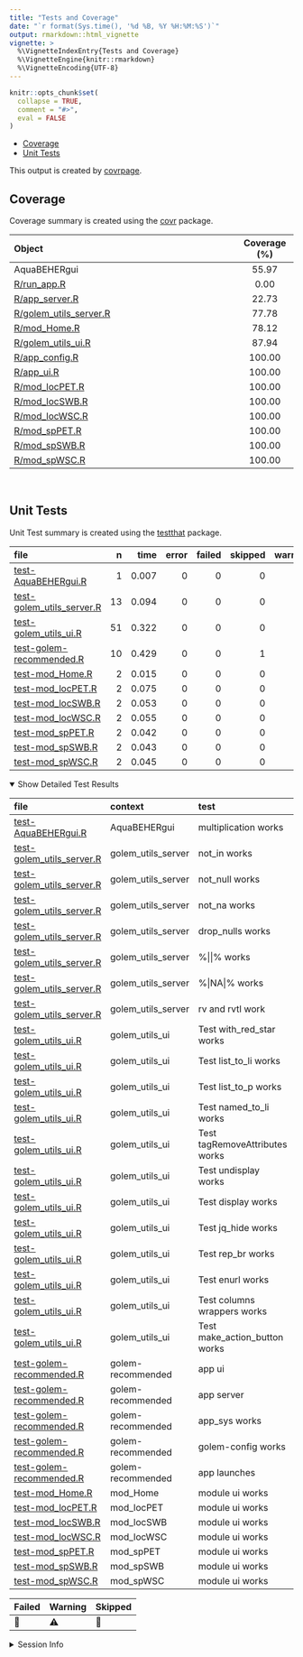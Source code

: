 ```yaml
---
title: "Tests and Coverage"
date: "`r format(Sys.time(), '%d %B, %Y %H:%M:%S')`"
output: rmarkdown::html_vignette
vignette: >
  %\VignetteIndexEntry{Tests and Coverage}
  %\VignetteEngine{knitr::rmarkdown}
  %\VignetteEncoding{UTF-8}
---
```

  
```r
knitr::opts_chunk$set(
  collapse = TRUE,
  comment = "#>",
  eval = FALSE
)
```

<!--- Placeholder for tests/README.md Do Not Edit--->
- <a href="#coverage" id="toc-coverage">Coverage</a>
- <a href="#unit-tests" id="toc-unit-tests">Unit Tests</a>

This output is created by
[covrpage](https://github.com/yonicd/covrpage).

## Coverage

Coverage summary is created using the
[covr](https://github.com/r-lib/covr) package.

| Object                                              | Coverage (%) |
|:----------------------------------------------------|:------------:|
| AquaBEHERgui                                        |    55.97     |
| [R/run_app.R](https://github.com/RobelTakele/AquaBEHERgui/blob/master/R/run_app.R)                       |     0.00     |
| [R/app_server.R](https://github.com/RobelTakele/AquaBEHERgui/blob/master/R/app_server.R)                 |    22.73     |
| [R/golem_utils_server.R](https://github.com/RobelTakele/AquaBEHERgui/blob/master/R/golem_utils_server.R) |    77.78     |
| [R/mod_Home.R](https://github.com/RobelTakele/AquaBEHERgui/blob/master/R/mod_Home.R)                     |    78.12     |
| [R/golem_utils_ui.R](https://github.com/RobelTakele/AquaBEHERgui/blob/master/R/golem_utils_ui.R)         |    87.94     |
| [R/app_config.R](https://github.com/RobelTakele/AquaBEHERgui/blob/master/R/app_config.R)                 |    100.00    |
| [R/app_ui.R](https://github.com/RobelTakele/AquaBEHERgui/blob/master/R/app_ui.R)                         |    100.00    |
| [R/mod_locPET.R](https://github.com/RobelTakele/AquaBEHERgui/blob/master/R/mod_locPET.R)                 |    100.00    |
| [R/mod_locSWB.R](https://github.com/RobelTakele/AquaBEHERgui/blob/master/R/mod_locSWB.R)                 |    100.00    |
| [R/mod_locWSC.R](https://github.com/RobelTakele/AquaBEHERgui/blob/master/R/mod_locWSC.R)                 |    100.00    |
| [R/mod_spPET.R](https://github.com/RobelTakele/AquaBEHERgui/blob/master/R/mod_spPET.R)                   |    100.00    |
| [R/mod_spSWB.R](https://github.com/RobelTakele/AquaBEHERgui/blob/master/R/mod_spSWB.R)                   |    100.00    |
| [R/mod_spWSC.R](https://github.com/RobelTakele/AquaBEHERgui/blob/master/R/mod_spWSC.R)                   |    100.00    |

<br>

## Unit Tests

Unit Test summary is created using the
[testthat](https://github.com/r-lib/testthat) package.

| file                                                            |   n |  time | error | failed | skipped | warning | icon |
|:----------------------------------------------------------------|----:|------:|------:|-------:|--------:|--------:|:-----|
| [test-AquaBEHERgui.R](https://github.chttps://github.com/RobelTakele/AquaBEHERgui/blob/master/RobelTakele/AquaBEHERgui/blob/master/tests/testthat/test-AquaBEHERgui.R)             |   1 | 0.007 |     0 |      0 |       0 |       0 |      |
| [test-golem_utils_server.R](https://github.chttps://github.com/RobelTakele/AquaBEHERgui/blob/master/RobelTakele/AquaBEHERgui/blob/master/tests/testthat/test-golem_utils_server.R) |  13 | 0.094 |     0 |      0 |       0 |       0 |      |
| [test-golem_utils_ui.R](https://github.chttps://github.com/RobelTakele/AquaBEHERgui/blob/master/RobelTakele/AquaBEHERgui/blob/master/tests/testthat/test-golem_utils_ui.R)         |  51 | 0.322 |     0 |      0 |       0 |       0 |      |
| [test-golem-recommended.R](https://github.chttps://github.com/RobelTakele/AquaBEHERgui/blob/master/RobelTakele/AquaBEHERgui/blob/master/tests/testthat/test-golem-recommended.R)   |  10 | 0.429 |     0 |      0 |       1 |       0 | 🔶   |
| [test-mod_Home.R](https://github.chttps://github.com/RobelTakele/AquaBEHERgui/blob/master/RobelTakele/AquaBEHERgui/blob/master/tests/testthat/test-mod_Home.R)                     |   2 | 0.015 |     0 |      0 |       0 |       0 |      |
| [test-mod_locPET.R](https://github.chttps://github.com/RobelTakele/AquaBEHERgui/blob/master/RobelTakele/AquaBEHERgui/blob/master/tests/testthat/test-mod_locPET.R)                 |   2 | 0.075 |     0 |      0 |       0 |       0 |      |
| [test-mod_locSWB.R](https://github.chttps://github.com/RobelTakele/AquaBEHERgui/blob/master/RobelTakele/AquaBEHERgui/blob/master/tests/testthat/test-mod_locSWB.R)                 |   2 | 0.053 |     0 |      0 |       0 |       0 |      |
| [test-mod_locWSC.R](https://github.chttps://github.com/RobelTakele/AquaBEHERgui/blob/master/RobelTakele/AquaBEHERgui/blob/master/tests/testthat/test-mod_locWSC.R)                 |   2 | 0.055 |     0 |      0 |       0 |       0 |      |
| [test-mod_spPET.R](https://github.chttps://github.com/RobelTakele/AquaBEHERgui/blob/master/RobelTakele/AquaBEHERgui/blob/master/tests/testthat/test-mod_spPET.R)                   |   2 | 0.042 |     0 |      0 |       0 |       0 |      |
| [test-mod_spSWB.R](https://github.chttps://github.com/RobelTakele/AquaBEHERgui/blob/master/RobelTakele/AquaBEHERgui/blob/master/tests/testthat/test-mod_spSWB.R)                   |   2 | 0.043 |     0 |      0 |       0 |       0 |      |
| [test-mod_spWSC.R](https://github.chttps://github.com/RobelTakele/AquaBEHERgui/blob/master/RobelTakele/AquaBEHERgui/blob/master/tests/testthat/test-mod_spWSC.R)                   |   2 | 0.045 |     0 |      0 |       0 |       0 |      |

<details open>
<summary>
Show Detailed Test Results
</summary>

| file                                                                    | context            | test                           | status  |   n |  time | icon |
|:------------------------------------------------------------------------|:-------------------|:-------------------------------|:--------|----:|------:|:-----|
| [test-AquaBEHERgui.R](https://github.chttps://github.com/RobelTakele/AquaBEHERgui/blob/master/RobelTakele/AquaBEHERgui/blob/master/tests/testthat/test-AquaBEHERgui.R#L2)                  | AquaBEHERgui       | multiplication works           | PASS    |   1 | 0.007 |      |
| [test-golem_utils_server.R](https://github.chttps://github.com/RobelTakele/AquaBEHERgui/blob/master/RobelTakele/AquaBEHERgui/blob/master/tests/testthat/test-golem_utils_server.R#L2)      | golem_utils_server | not_in works                   | PASS    |   2 | 0.016 |      |
| [test-golem_utils_server.R](https://github.chttps://github.com/RobelTakele/AquaBEHERgui/blob/master/RobelTakele/AquaBEHERgui/blob/master/tests/testthat/test-golem_utils_server.R#L7)      | golem_utils_server | not_null works                 | PASS    |   2 | 0.015 |      |
| [test-golem_utils_server.R](https://github.chttps://github.com/RobelTakele/AquaBEHERgui/blob/master/RobelTakele/AquaBEHERgui/blob/master/tests/testthat/test-golem_utils_server.R#L12)     | golem_utils_server | not_na works                   | PASS    |   2 | 0.013 |      |
| [test-golem_utils_server.R](https://github.chttps://github.com/RobelTakele/AquaBEHERgui/blob/master/RobelTakele/AquaBEHERgui/blob/master/tests/testthat/test-golem_utils_server.R#L17_L22) | golem_utils_server | drop_nulls works               | PASS    |   1 | 0.007 |      |
| [test-golem_utils_server.R](https://github.chttps://github.com/RobelTakele/AquaBEHERgui/blob/master/RobelTakele/AquaBEHERgui/blob/master/tests/testthat/test-golem_utils_server.R#L26_L29) | golem_utils_server | %\|\|% works                   | PASS    |   2 | 0.014 |      |
| [test-golem_utils_server.R](https://github.chttps://github.com/RobelTakele/AquaBEHERgui/blob/master/RobelTakele/AquaBEHERgui/blob/master/tests/testthat/test-golem_utils_server.R#L37_L40) | golem_utils_server | %\|NA\|% works                 | PASS    |   2 | 0.016 |      |
| [test-golem_utils_server.R](https://github.chttps://github.com/RobelTakele/AquaBEHERgui/blob/master/RobelTakele/AquaBEHERgui/blob/master/tests/testthat/test-golem_utils_server.R#L48_L50) | golem_utils_server | rv and rvtl work               | PASS    |   2 | 0.013 |      |
| [test-golem_utils_ui.R](https://github.chttps://github.com/RobelTakele/AquaBEHERgui/blob/master/RobelTakele/AquaBEHERgui/blob/master/tests/testthat/test-golem_utils_ui.R#L2)              | golem_utils_ui     | Test with_red_star works       | PASS    |   2 | 0.011 |      |
| [test-golem_utils_ui.R](https://github.chttps://github.com/RobelTakele/AquaBEHERgui/blob/master/RobelTakele/AquaBEHERgui/blob/master/tests/testthat/test-golem_utils_ui.R#L10)             | golem_utils_ui     | Test list_to_li works          | PASS    |   3 | 0.022 |      |
| [test-golem_utils_ui.R](https://github.chttps://github.com/RobelTakele/AquaBEHERgui/blob/master/RobelTakele/AquaBEHERgui/blob/master/tests/testthat/test-golem_utils_ui.R#L22_L28)         | golem_utils_ui     | Test list_to_p works           | PASS    |   3 | 0.024 |      |
| [test-golem_utils_ui.R](https://github.chttps://github.com/RobelTakele/AquaBEHERgui/blob/master/RobelTakele/AquaBEHERgui/blob/master/tests/testthat/test-golem_utils_ui.R#L53)             | golem_utils_ui     | Test named_to_li works         | PASS    |   3 | 0.023 |      |
| [test-golem_utils_ui.R](https://github.chttps://github.com/RobelTakele/AquaBEHERgui/blob/master/RobelTakele/AquaBEHERgui/blob/master/tests/testthat/test-golem_utils_ui.R#L66)             | golem_utils_ui     | Test tagRemoveAttributes works | PASS    |   4 | 0.019 |      |
| [test-golem_utils_ui.R](https://github.chttps://github.com/RobelTakele/AquaBEHERgui/blob/master/RobelTakele/AquaBEHERgui/blob/master/tests/testthat/test-golem_utils_ui.R#L82)             | golem_utils_ui     | Test undisplay works           | PASS    |   8 | 0.040 |      |
| [test-golem_utils_ui.R](https://github.chttps://github.com/RobelTakele/AquaBEHERgui/blob/master/RobelTakele/AquaBEHERgui/blob/master/tests/testthat/test-golem_utils_ui.R#L110)            | golem_utils_ui     | Test display works             | PASS    |   4 | 0.020 |      |
| [test-golem_utils_ui.R](https://github.chttps://github.com/RobelTakele/AquaBEHERgui/blob/master/RobelTakele/AquaBEHERgui/blob/master/tests/testthat/test-golem_utils_ui.R#L124)            | golem_utils_ui     | Test jq_hide works             | PASS    |   2 | 0.009 |      |
| [test-golem_utils_ui.R](https://github.chttps://github.com/RobelTakele/AquaBEHERgui/blob/master/RobelTakele/AquaBEHERgui/blob/master/tests/testthat/test-golem_utils_ui.R#L132)            | golem_utils_ui     | Test rep_br works              | PASS    |   2 | 0.010 |      |
| [test-golem_utils_ui.R](https://github.chttps://github.com/RobelTakele/AquaBEHERgui/blob/master/RobelTakele/AquaBEHERgui/blob/master/tests/testthat/test-golem_utils_ui.R#L140)            | golem_utils_ui     | Test enurl works               | PASS    |   2 | 0.012 |      |
| [test-golem_utils_ui.R](https://github.chttps://github.com/RobelTakele/AquaBEHERgui/blob/master/RobelTakele/AquaBEHERgui/blob/master/tests/testthat/test-golem_utils_ui.R#L148)            | golem_utils_ui     | Test columns wrappers works    | PASS    |  16 | 0.117 |      |
| [test-golem_utils_ui.R](https://github.chttps://github.com/RobelTakele/AquaBEHERgui/blob/master/RobelTakele/AquaBEHERgui/blob/master/tests/testthat/test-golem_utils_ui.R#L172)            | golem_utils_ui     | Test make_action_button works  | PASS    |   2 | 0.015 |      |
| [test-golem-recommended.R](https://github.chttps://github.com/RobelTakele/AquaBEHERgui/blob/master/RobelTakele/AquaBEHERgui/blob/master/tests/testthat/test-golem-recommended.R#L3)        | golem-recommended  | app ui                         | PASS    |   2 | 0.385 |      |
| [test-golem-recommended.R](https://github.chttps://github.com/RobelTakele/AquaBEHERgui/blob/master/RobelTakele/AquaBEHERgui/blob/master/tests/testthat/test-golem-recommended.R#L13)       | golem-recommended  | app server                     | PASS    |   4 | 0.018 |      |
| [test-golem-recommended.R](https://github.chttps://github.com/RobelTakele/AquaBEHERgui/blob/master/RobelTakele/AquaBEHERgui/blob/master/tests/testthat/test-golem-recommended.R#L24_L26)   | golem-recommended  | app_sys works                  | PASS    |   1 | 0.009 |      |
| [test-golem-recommended.R](https://github.chttps://github.com/RobelTakele/AquaBEHERgui/blob/master/RobelTakele/AquaBEHERgui/blob/master/tests/testthat/test-golem-recommended.R#L36_L42)   | golem-recommended  | golem-config works             | PASS    |   2 | 0.013 |      |
| [test-golem-recommended.R](https://github.chttps://github.com/RobelTakele/AquaBEHERgui/blob/master/RobelTakele/AquaBEHERgui/blob/master/tests/testthat/test-golem-recommended.R#L72)       | golem-recommended  | app launches                   | SKIPPED |   1 | 0.004 | 🔶   |
| [test-mod_Home.R](https://github.chttps://github.com/RobelTakele/AquaBEHERgui/blob/master/RobelTakele/AquaBEHERgui/blob/master/tests/testthat/test-mod_Home.R#L31)                         | mod_Home           | module ui works                | PASS    |   2 | 0.015 |      |
| [test-mod_locPET.R](https://github.chttps://github.com/RobelTakele/AquaBEHERgui/blob/master/RobelTakele/AquaBEHERgui/blob/master/tests/testthat/test-mod_locPET.R#L31)                     | mod_locPET         | module ui works                | PASS    |   2 | 0.075 |      |
| [test-mod_locSWB.R](https://github.chttps://github.com/RobelTakele/AquaBEHERgui/blob/master/RobelTakele/AquaBEHERgui/blob/master/tests/testthat/test-mod_locSWB.R#L31)                     | mod_locSWB         | module ui works                | PASS    |   2 | 0.053 |      |
| [test-mod_locWSC.R](https://github.chttps://github.com/RobelTakele/AquaBEHERgui/blob/master/RobelTakele/AquaBEHERgui/blob/master/tests/testthat/test-mod_locWSC.R#L31)                     | mod_locWSC         | module ui works                | PASS    |   2 | 0.055 |      |
| [test-mod_spPET.R](https://github.chttps://github.com/RobelTakele/AquaBEHERgui/blob/master/RobelTakele/AquaBEHERgui/blob/master/tests/testthat/test-mod_spPET.R#L31)                       | mod_spPET          | module ui works                | PASS    |   2 | 0.042 |      |
| [test-mod_spSWB.R](https://github.chttps://github.com/RobelTakele/AquaBEHERgui/blob/master/RobelTakele/AquaBEHERgui/blob/master/tests/testthat/test-mod_spSWB.R#L31)                       | mod_spSWB          | module ui works                | PASS    |   2 | 0.043 |      |
| [test-mod_spWSC.R](https://github.chttps://github.com/RobelTakele/AquaBEHERgui/blob/master/RobelTakele/AquaBEHERgui/blob/master/tests/testthat/test-mod_spWSC.R#L31)                       | mod_spWSC          | module ui works                | PASS    |   2 | 0.045 |      |

| Failed | Warning | Skipped |
|:-------|:--------|:--------|
| 🛑     | ⚠️      | 🔶      |

</details>
<details>
<summary>
Session Info
</summary>

| Field    | Value                        |
|:---------|:-----------------------------|
| Version  | R version 4.2.2 (2022-10-31) |
| Platform | x86_64-pc-linux-gnu (64-bit) |
| Running  | Kali GNU/Linux Rolling       |
| Language | en_US                        |
| Timezone | Africa/Addis_Ababa           |

| Package  | Version |
|:---------|:--------|
| testthat | 3.1.6   |
| covr     | 3.6.1   |
| covrpage | 0.2     |

</details>
<!--- Final Status : skipped/warning --->
